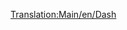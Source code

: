 [[Translation:Main/en/Dash]]{{Template:Поезда/Ru
|Image=[[File:en/Dash.png]]
|Name="Dash"
|Cost=£ 16406 (820300 р.)
|Speed=120 км/ч (75 миль/ч)
|Weight=38 т
|Power=700 л.с. (523 кВт)
|Annual=£ 1066 (53300 р.)
|Designed=1984
|Lifespan=15
|Capacity=80 пасс.
|Description=Dash DMU это дизель-поезд, по умолчанию имеющий 2 секции, и предназначенный для перевозки пассажиров, так же как и [[Main/ru/Manley-Morel DMU|Manley-Morel DMU]], хотя и со слегка увеличенными скоростью, мощностью и вместимостью.

Эти поезда подходят только как лёгкий пассажирский транспорт, так как им не хватает мощности для перевозки грузов или большого количества пассажирских вагонов. Вы можете добавлять дополнительные секции для увеличения мощности и вместимости (в стиле реальных дизель-поездов), но остаётся ограничение скорости 120 км/ч (75 миль/ч), так что, возможно, лучше использовать [[Main/ru/SH "125"|SH "125"]] на более загруженных маршрутах, или даже ждать появления [[Main/ru/T.I.M|"T.I.M."]].

Внимание, когда в одной сети движутся поезда с разными скоростями, более быстрые будут тащиться за дизель-поездами, и скорость всей сети будет замедленной. Вы должны будете или апгрейдить все поезда сразу, или держать дизель-поезда в отдельной подсети, или строить [[Main/en/Double-Tracks|места для обгона]].
|Real-life=Первый из так называемого второго поколения (если не считать рельсовые автобусы 140-х серий) [http://en.wikipedia.org/wiki/British_Rail_Class_150 Class 150 'Sprinter'] (отсюда название 'Dash' - спринт), был представлен для замены предыдущего поколения дизель-поездов 1950-х и 1960-х годов. Основа британских 'Regional Railways' - местных железных дорог до приватизации между 1990 и 1996 годами, и это всё ещё рабочие лошадки на сельских и смешанных линиях.
}}